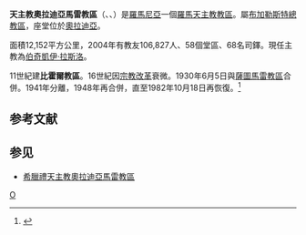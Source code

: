 {{Infobox Roman Catholic diocese
|Roman Catholic Diocese of = 天主教奧拉迪亞馬雷教區
|Latin name of diocese = Dioecesis Magnovaradinensis Latinorum
|image = [[File:Catedrala_Catolica.jpg|250px]]
|caption = 聖母升天主教座堂
|location = [[羅馬尼亞|羅馬尼亞]]
|territory =
|population = 106,827
|rite = 拉丁禮
|patron = 
|province = 布加勒斯特
|established = 11世紀
|cathedral = [[聖母升天聖殿主教座堂_(奧拉迪亞)|聖母升天聖殿主教座堂]]
|cocathedral =
|leadership = 主教
|website = http://www.varad.org/hu/
|教宗 = 
|metropolitan =
|ordinary = 伯奇凱伊·拉斯洛
|coadjutor bishop =
|emeritus =
}}
'''天主教奧拉迪亞馬雷教區'''（{{lang-la|Dioecesis Magnovaradinensis Latinorum}}、{{lang-hu|Nagyváradi Római Katolikus Egyházmegye}}、{{lang-ro|Dieceza Romano-Catolică de Oradea}}）是[[羅馬尼亞|羅馬尼亞]]一個[[羅馬天主教|羅馬天主教]][[教區|教區]]。屬[[布加勒斯特|布加勒斯特]][[天主教布加勒斯特總教區|總教區]]，座堂位於[[奧拉迪亞|奧拉迪亞]]。

面積12,152平方公里，2004年有教友106,827人、58個堂區、68名司鐸。現任主教為[[伯奇凱伊·拉斯洛|伯奇凱伊·拉斯洛]]。

11世紀建'''比霍爾教區'''。16世紀因[[宗教改革|宗教改革]]衰微。1930年6月5日與[[天主教薩圖馬雷教區|薩圖馬雷教區]]合併。1941年分離，1948年再合併，直至1982年10月18日再恢復。<ref name="">{{cite journal
|journal=[[宗座公報|宗座公報]]
|publisher=梵蒂岡出版社
|date=1983年
|volume=75
|title=Dioeceses Satmariensis et Magnovaradinensis Latinorum in Romania, aeque principaliter coniunctae, apostolica auctoritate mutuo separantur et seiunguntur.
|page=356
|url=http://www.vatican.va/archive/aas/documents/AAS%2075%20%5B1983%5D%20I%20-%20ocr.pdf
|access-date=2010-12-07
|archive-date=2010-03-27
|archive-url=https://web.archive.org/web/20100327065750/http://www.vatican.va/archive/aas/documents/AAS%2075%20%5B1983%5D%20I%20-%20ocr.pdf
|dead-url=no
}}</ref>

==参考文献==
<div class="references-small">
<references></references>
</div>

==参见==
* [[希臘禮天主教奧拉迪亞馬雷教區|希臘禮天主教奧拉迪亞馬雷教區]]

[[Category:羅馬尼亞天主教教區|O]]
{{羅馬尼亞天主教教區}}